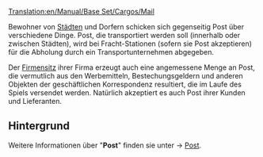 [[Translation:en/Manual/Base Set/Cargos/Mail]]
{{de/Übersetzung|Mail|99}}

{{de/Manual/Base Set/Cargos/Fracht|Name=Post
|Image=en/Manual/Base Set/Cargos/Mail.png
|Konsument=[[de/Manual/Stadt|Stadt]], [[de/Firmensitz|Firmensitz]]
|Produzent=[[de/Manual/Stadt|Stadt]], [[de/Firmensitz|Firmensitz]]
}}

Bewohner von [[de/Manual/Stadt|Städten]] und Dorfern schicken sich gegenseitig Post über verschiedene Dinge. Post, die transportiert werden soll (innerhalb oder zwischen Städten), wird bei Fracht-Stationen (sofern sie Post akzeptieren) für die Abholung durch ein Transportunternehmen abgegeben.

Der [[de/Firmensitz|Firmensitz]] ihrer Firma erzeugt auch eine angemessene Menge an Post, die vermutlich aus den Werbemitteln, Bestechungsgeldern und anderen Objekten der geschäftlichen Korrespondenz resultiert, die im Laufe des Spiels versendet werden. Natürlich akzeptiert es auch Post ihrer Kunden und Lieferanten. 

==Hintergrund==
Weitere Informationen über "'''Post'''" finden sie unter -> [https://www.wikipedia.org/wiki/Post Post].